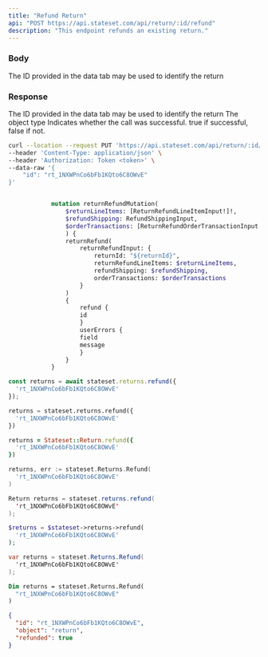 ```yaml
---
title: "Refund Return"
api: "POST https://api.stateset.com/api/return/:id/refund"
description: "This endpoint refunds an existing return."
---
```


### Body

<ParamField body="return_id" type="string">
  The ID provided in the data tab may be used to identify the return
</ParamField>

### Response

<ResponseField name="id" type="string">
  The ID provided in the data tab may be used to identify the return
</ResponseField>

<ResponseField name="object" type="string">
  The object type
</ResponseField>

<ResponseField name="success" type="number">
  Indicates whether the call was successful. true if successful, false if not.
</ResponseField>

<RequestExample>

```bash cURL
curl --location --request PUT 'https://api.stateset.com/api/return/:id/refund' \
--header 'Content-Type: application/json' \
--header 'Authorization: Token <token>' \
--data-raw '{
    "id": "rt_1NXWPnCo6bFb1KQto6C8OWvE"
}'
```

```graphQL GraphQL

            mutation returnRefundMutation(
                $returnLineItems: [ReturnRefundLineItemInput!]!, 
                $refundShipping: RefundShippingInput,
                $orderTransactions: [ReturnRefundOrderTransactionInput!]
                ) {
                returnRefund(
                    returnRefundInput: {
                        returnId: "${returnId}",
                        returnRefundLineItems: $returnLineItems,
                        refundShipping: $refundShipping,
                        orderTransactions: $orderTransactions
                    }
                )
                {
                    refund {
                    id
                    }
                    userErrors {
                    field
                    message
                    }
                }
            }
```

```js Node.js
const returns = await stateset.returns.refund({
  'rt_1NXWPnCo6bFb1KQto6C8OWvE'
});
```

```python Python
returns = stateset.returns.refund({
  'rt_1NXWPnCo6bFb1KQto6C8OWvE'
})
```

```ruby Ruby
returns = Stateset::Return.refund({
  'rt_1NXWPnCo6bFb1KQto6C8OWvE'
})
```

```go Go
returns, err := stateset.Returns.Refund(
  'rt_1NXWPnCo6bFb1KQto6C8OWvE'
)
```

```java Java
Return returns = stateset.returns.refund(
  'rt_1NXWPnCo6bFb1KQto6C8OWvE'
);
```

```php PHP
$returns = $stateset->returns->refund(
  'rt_1NXWPnCo6bFb1KQto6C8OWvE'
);
```

```csharp C#
var returns = stateset.Returns.Refund(
  'rt_1NXWPnCo6bFb1KQto6C8OWvE'
);
```

```vb Visual Basic .NET
Dim returns = stateset.Returns.Refund(
  "rt_1NXWPnCo6bFb1KQto6C8OWvE"
)
```

</RequestExample>

<ResponseExample>

```json Response
{
  "id": "rt_1NXWPnCo6bFb1KQto6C8OWvE",
  "object": "return",
  "refunded": true
}
```

</ResponseExample>
